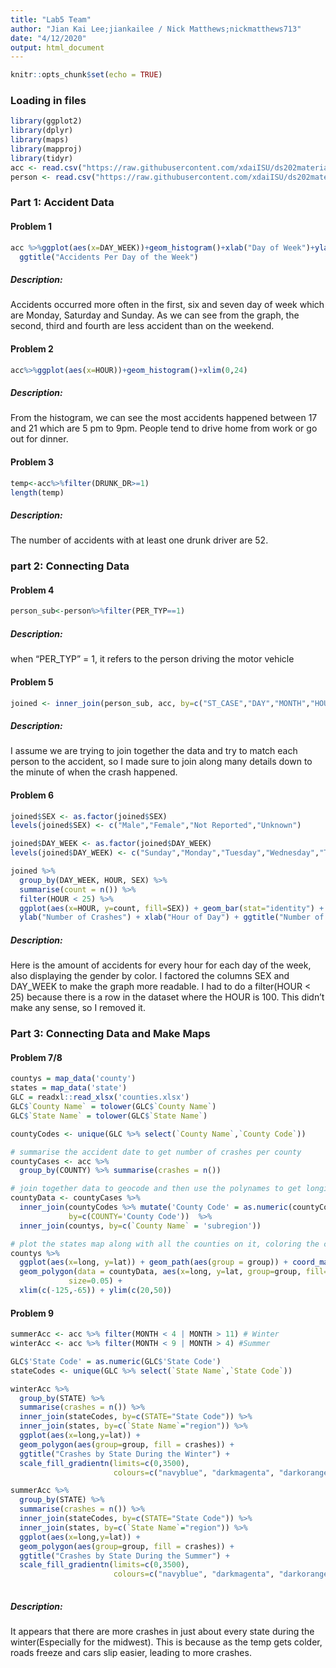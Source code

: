 ```yaml
---
title: "Lab5 Team"
author: "Jian Kai Lee;jiankailee / Nick Matthews;nickmatthews713"
date: "4/12/2020"
output: html_document
---
```


```r
knitr::opts_chunk$set(echo = TRUE)
```

### Loading in files  
```r
library(ggplot2)
library(dplyr)
library(maps)
library(mapproj)
library(tidyr)
acc <- read.csv("https://raw.githubusercontent.com/xdaiISU/ds202materials/master/hwlabs/fars2017/accident.csv", stringsAsFactors = FALSE)
person <- read.csv("https://raw.githubusercontent.com/xdaiISU/ds202materials/master/hwlabs/fars2017/person.csv", stringsAsFactors = FALSE)

```

### Part 1: Accident Data

#### Problem 1
```r
acc %>%ggplot(aes(x=DAY_WEEK))+geom_histogram()+xlab("Day of Week")+ylab("number of accidents") +
  ggtitle("Accidents Per Day of the Week")
```

##### Description:  
Accidents occurred more often in the first, six and seven day of week which are Monday, Saturday and Sunday. As we can see from the graph, the second, third and fourth are less accident than on the weekend.

#### Problem 2
```r
acc%>%ggplot(aes(x=HOUR))+geom_histogram()+xlim(0,24)
```

##### Description:  
From the histogram, we can see the most accidents happened between 17 and 21 which are 5 pm to 9pm. People tend to drive home from work or go out for dinner.

#### Problem 3
```r
temp<-acc%>%filter(DRUNK_DR>=1)
length(temp)
```

##### Description:  
The number of accidents with at least one drunk driver are 52.

### part 2: Connecting Data  
#### Problem 4
```r
person_sub<-person%>%filter(PER_TYP==1)
```

##### Description:  
when "PER_TYP" = 1, it refers to the person driving the motor vehicle

#### Problem 5
```r
joined <- inner_join(person_sub, acc, by=c("ST_CASE","DAY","MONTH","HOUR","MINUTE","STATE","VE_FORMS","COUNTY"))
```

##### Description:  
I assume we are trying to join together the data and try to match each person to the accident, so I made sure to join along many details down to the minute of when the crash happened.

#### Problem 6
```r
joined$SEX <- as.factor(joined$SEX)
levels(joined$SEX) <- c("Male","Female","Not Reported","Unknown")

joined$DAY_WEEK <- as.factor(joined$DAY_WEEK)
levels(joined$DAY_WEEK) <- c("Sunday","Monday","Tuesday","Wednesday","Thursday","Friday","Saturday")

joined %>%
  group_by(DAY_WEEK, HOUR, SEX) %>%
  summarise(count = n()) %>%
  filter(HOUR < 25) %>%
  ggplot(aes(x=HOUR, y=count, fill=SEX)) + geom_bar(stat="identity") + facet_wrap(~DAY_WEEK) +
  ylab("Number of Crashes") + xlab("Hour of Day") + ggtitle("Number of Crashes for Each Day of the Week")
```

##### Description:  
Here is the amount of accidents for every hour for each day of the week, also displaying the gender by color. I factored the columns SEX and DAY_WEEK to make the graph more readable. I had to do a filter(HOUR < 25) because there is a row in the dataset where the HOUR is 100. This didn't make any sense, so I removed it.

### Part 3: Connecting Data and Make Maps  
#### Problem 7/8  
```r
countys = map_data('county')
states = map_data('state')
GLC = readxl::read_xlsx('counties.xlsx')
GLC$`County Name` = tolower(GLC$`County Name`)
GLC$`State Name` = tolower(GLC$`State Name`)

countyCodes <- unique(GLC %>% select(`County Name`,`County Code`))

# summarise the accident date to get number of crashes per county
countyCases <- acc %>%
  group_by(COUNTY) %>% summarise(crashes = n())

# join together data to geocode and then use the polynames to get longitude and latitude from counties
countyData <- countyCases %>%
  inner_join(countyCodes %>% mutate('County Code' = as.numeric(countyCodes$'County Code')), 
             by=c(COUNTY='County Code'))  %>%
  inner_join(countys, by=c(`County Name` = 'subregion'))

# plot the states map along with all the counties on it, coloring the counties according to the number of crashes
countys %>%
  ggplot(aes(x=long, y=lat)) + geom_path(aes(group = group)) + coord_map() +
  geom_polygon(data = countyData, aes(x=long, y=lat, group=group, fill=crashes),
             size=0.05) +
  xlim(c(-125,-65)) + ylim(c(20,50))
```

#### Problem 9
```r
summerAcc <- acc %>% filter(MONTH < 4 | MONTH > 11) # Winter
winterAcc <- acc %>% filter(MONTH < 9 | MONTH > 4) #Summer

GLC$'State Code' = as.numeric(GLC$'State Code')
stateCodes <- unique(GLC %>% select(`State Name`,`State Code`))

winterAcc %>%
  group_by(STATE) %>%
  summarise(crashes = n()) %>%
  inner_join(stateCodes, by=c(STATE="State Code")) %>%
  inner_join(states, by=c(`State Name`="region")) %>%
  ggplot(aes(x=long,y=lat)) +
  geom_polygon(aes(group=group, fill = crashes)) +
  ggtitle("Crashes by State During the Winter") +
  scale_fill_gradientn(limits=c(0,3500), 
                       colours=c("navyblue", "darkmagenta", "darkorange1"))

summerAcc %>%
  group_by(STATE) %>%
  summarise(crashes = n()) %>%
  inner_join(stateCodes, by=c(STATE="State Code")) %>%
  inner_join(states, by=c(`State Name`="region")) %>%
  ggplot(aes(x=long,y=lat)) +
  geom_polygon(aes(group=group, fill = crashes)) +
  ggtitle("Crashes by State During the Summer") +
  scale_fill_gradientn(limits=c(0,3500), 
                       colours=c("navyblue", "darkmagenta", "darkorange1"))
  
```

##### Description:  
It appears that there are more crashes in just about every state during the winter(Especially for the midwest). This is because as the temp gets colder, roads freeze and cars slip easier, leading to more crashes.
